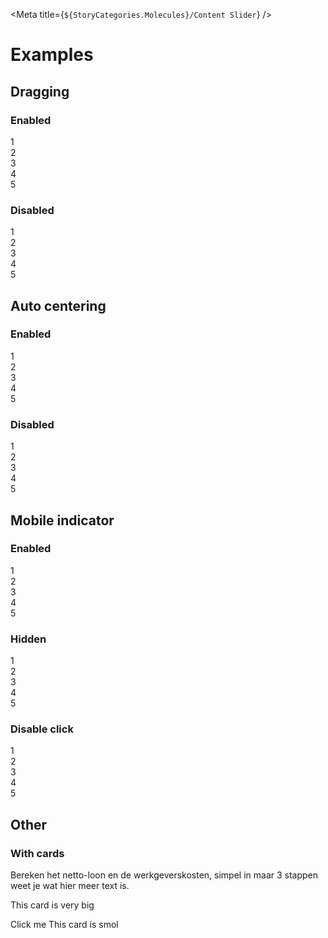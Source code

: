 
<Meta title={`${StoryCategories.Molecules}/Content Slider`} />

<Readme />

# Examples

## Dragging

### Enabled

<Canvas>
    <div class="p-4 py-16 bg-mystic">
        <p-content-slider>
            <div class="h-16 bg-indigo flex items-center justify-center text-white">
                1
            </div>
            <div class="h-16 bg-indigo flex items-center justify-center text-white">
                2
            </div>
            <div class="h-16 bg-indigo flex items-center justify-center text-white">
                3
            </div>
            <div class="h-16 bg-indigo flex items-center justify-center text-white">
                4
            </div>
            <div class="h-16 bg-indigo flex items-center justify-center text-white">
                5
            </div>
        </p-content-slider>
    </div>
</Canvas>

### Disabled

<Canvas>
    <div class="p-4 py-16 bg-mystic">
        <p-content-slider disable-drag>
            <div class="h-16 bg-indigo flex items-center justify-center text-white">
                1
            </div>
            <div class="h-16 bg-indigo flex items-center justify-center text-white">
                2
            </div>
            <div class="h-16 bg-indigo flex items-center justify-center text-white">
                3
            </div>
            <div class="h-16 bg-indigo flex items-center justify-center text-white">
                4
            </div>
            <div class="h-16 bg-indigo flex items-center justify-center text-white">
                5
            </div>
        </p-content-slider>
    </div>
</Canvas>

## Auto centering

### Enabled

<Canvas>
    <div class="p-4 py-16 bg-mystic">
        <p-content-slider>
            <div class="h-16 bg-indigo flex items-center justify-center text-white">
                1
            </div>
            <div class="h-16 bg-indigo flex items-center justify-center text-white">
                2
            </div>
            <div class="h-16 bg-indigo flex items-center justify-center text-white">
                3
            </div>
            <div class="h-16 bg-indigo flex items-center justify-center text-white">
                4
            </div>
            <div class="h-16 bg-indigo flex items-center justify-center text-white">
                5
            </div>
        </p-content-slider>
    </div>
</Canvas>

### Disabled

<Canvas>
    <div class="p-4 py-16 bg-mystic">
        <p-content-slider disable-auto-center>
            <div class="h-16 bg-indigo flex items-center justify-center text-white">
                1
            </div>
            <div class="h-16 bg-indigo flex items-center justify-center text-white">
                2
            </div>
            <div class="h-16 bg-indigo flex items-center justify-center text-white">
                3
            </div>
            <div class="h-16 bg-indigo flex items-center justify-center text-white">
                4
            </div>
            <div class="h-16 bg-indigo flex items-center justify-center text-white">
                5
            </div>
        </p-content-slider>
    </div>
</Canvas>

## Mobile indicator

### Enabled

<Canvas>
    <div class="p-4 py-16 bg-mystic">
        <p-content-slider>
            <div class="h-16 bg-indigo flex items-center justify-center text-white">
                1
            </div>
            <div class="h-16 bg-indigo flex items-center justify-center text-white">
                2
            </div>
            <div class="h-16 bg-indigo flex items-center justify-center text-white">
                3
            </div>
            <div class="h-16 bg-indigo flex items-center justify-center text-white">
                4
            </div>
            <div class="h-16 bg-indigo flex items-center justify-center text-white">
                5
            </div>
        </p-content-slider>
    </div>
</Canvas>

### Hidden

<Canvas>
    <div class="p-4 py-16 bg-mystic">
        <p-content-slider hide-mobile-indicator>
            <div class="h-16 bg-indigo flex items-center justify-center text-white">
                1
            </div>
            <div class="h-16 bg-indigo flex items-center justify-center text-white">
                2
            </div>
            <div class="h-16 bg-indigo flex items-center justify-center text-white">
                3
            </div>
            <div class="h-16 bg-indigo flex items-center justify-center text-white">
                4
            </div>
            <div class="h-16 bg-indigo flex items-center justify-center text-white">
                5
            </div>
        </p-content-slider>
    </div>
</Canvas>

### Disable click

<Canvas>
    <div class="p-4 py-16 bg-mystic">
        <p-content-slider disable-indicator-click>
            <div class="h-16 bg-indigo flex items-center justify-center text-white">
                1
            </div>
            <div class="h-16 bg-indigo flex items-center justify-center text-white">
                2
            </div>
            <div class="h-16 bg-indigo flex items-center justify-center text-white">
                3
            </div>
            <div class="h-16 bg-indigo flex items-center justify-center text-white">
                4
            </div>
            <div class="h-16 bg-indigo flex items-center justify-center text-white">
                5
            </div>
        </p-content-slider>
    </div>
</Canvas>

## Other

### With cards

<Canvas>
    <div class="p-12 py-16 bg-mystic">
        <p-content-slider>
            <p-card-container>
                <p-card-header header="Header"></p-card-header>
                <p-card-body>
                    Bereken het netto-loon en de werkgeverskosten, simpel in
                    maar 3 stappen weet je wat hier meer text is.
                </p-card-body>
            </p-card-container>
            <p-card-container>
                <p-card-header header="Header"></p-card-header>
                <p-card-body class="h-48 flex flex-col">
                    <p>This card is very big</p>
                    <p-button
                        variant="secondary"
                        size="small"
                        class="mt-auto"
                        width="full"
                    >
                        Click me
                    </p-button>
                </p-card-body>
            </p-card-container>
            <p-card-container>
                <p-card-header header="Header"></p-card-header>
                <p-card-body>This card is smol</p-card-body>
            </p-card-container>
        </p-content-slider>
    </div>
</Canvas>
